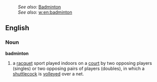 :''See also:'' [[Badminton]]
:''See also:'' [[w:en:badminton]]
==English==
===Noun===
'''badminton'''

# a [[racquet]] sport played indoors on a [[court]] by two opposing players (singles) or two opposing pairs of players (doubles), in which a [[shuttlecock]] is [[volleyed]] over a net.